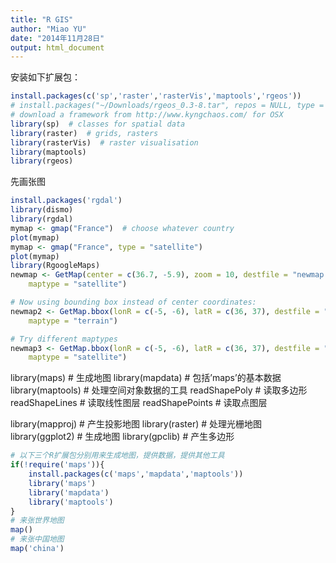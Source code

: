 ```yaml
---
title: "R GIS"
author: "Miao YU"
date: "2014年11月28日"
output: html_document
---
```


安装如下扩展包：
```r
install.packages(c('sp','raster','rasterVis','maptools','rgeos'))
# install.packages("~/Downloads/rgeos_0.3-8.tar", repos = NULL, type = 'source')
# download a framework from http://www.kyngchaos.com/ for OSX
library(sp)  # classes for spatial data
library(raster)  # grids, rasters
library(rasterVis)  # raster visualisation
library(maptools)
library(rgeos)                 
```
先画张图
```r
install.packages('rgdal')
library(dismo)
library(rgdal)
mymap <- gmap("France")  # choose whatever country
plot(mymap)
mymap <- gmap("France", type = "satellite")
plot(mymap)
library(RgoogleMaps)
newmap <- GetMap(center = c(36.7, -5.9), zoom = 10, destfile = "newmap.png", 
    maptype = "satellite")

# Now using bounding box instead of center coordinates:
newmap2 <- GetMap.bbox(lonR = c(-5, -6), latR = c(36, 37), destfile = "newmap2.png", 
    maptype = "terrain")

# Try different maptypes
newmap3 <- GetMap.bbox(lonR = c(-5, -6), latR = c(36, 37), destfile = "newmap3.png", 
    maptype = "satellite")
```

library(maps) # 生成地图
library(mapdata) # 包括’maps’的基本数据
library(maptools) # 处理空间对象数据的工具
readShapePoly # 读取多边形
readShapeLines # 读取线性图层
readShapePoints # 读取点图层

library(mapproj) # 产生投影地图
library(raster) # 处理光栅地图
library(ggplot2) # 生成地图
library(gpclib) # 产生多边形



```r
# 以下三个R扩展包分别用来生成地图，提供数据，提供其他工具
if(!require('maps')){
    install.packages(c('maps','mapdata','maptools'))
    library('maps')
    library('mapdata')
    library('maptools')
}
# 来张世界地图
map()
# 来张中国地图
map('china')

```

